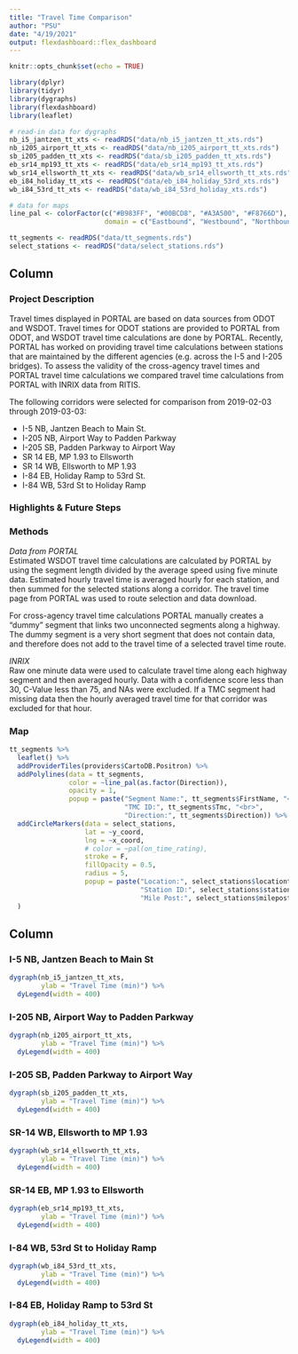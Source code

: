 ```yaml
---
title: "Travel Time Comparison"
author: "PSU"
date: "4/19/2021"
output: flexdashboard::flex_dashboard
---
```


```r
knitr::opts_chunk$set(echo = TRUE)

library(dplyr)
library(tidyr)
library(dygraphs)
library(flexdashboard)
library(leaflet)

# read-in data for dygraphs
nb_i5_jantzen_tt_xts <- readRDS("data/nb_i5_jantzen_tt_xts.rds")
nb_i205_airport_tt_xts <- readRDS("data/nb_i205_airport_tt_xts.rds")
sb_i205_padden_tt_xts <- readRDS("data/sb_i205_padden_tt_xts.rds")
eb_sr14_mp193_tt_xts <- readRDS("data/eb_sr14_mp193_tt_xts.rds")
wb_sr14_ellsworth_tt_xts <- readRDS("data/wb_sr14_ellsworth_tt_xts.rds")
eb_i84_holiday_tt_xts <- readRDS("data/eb_i84_holiday_53rd_xts.rds")
wb_i84_53rd_tt_xts <- readRDS("data/wb_i84_53rd_holiday_xts.rds")

# data for maps
line_pal <- colorFactor(c("#B983FF", "#00BCD8", "#A3A500", "#F8766D"),
                        domain = c("Eastbound", "Westbound", "Northbound", "Southbound"))

tt_segments <- readRDS("data/tt_segments.rds")
select_stations <- readRDS("data/select_stations.rds")

```

Column {.tabset}
----------------------------------------------

### Project Description
Travel times displayed in PORTAL are based on data sources from ODOT and WSDOT. Travel times for ODOT stations are provided to PORTAL from ODOT, and WSDOT travel time calculations are done by PORTAL. Recently, PORTAL has worked on providing travel time calculations between stations that are maintained by the different agencies (e.g. across the I-5 and I-205 bridges). To assess the validity of the cross-agency travel times and PORTAL travel time calculations we compared travel time calculations from PORTAL with INRIX data from RITIS.

The following corridors were selected for comparison from 2019-02-03 through 2019-03-03:  

- I-5 NB, Jantzen Beach to Main St.
- I-205 NB, Airport Way to Padden Parkway
- I-205 SB, Padden Parkway to Airport Way
- SR 14 EB, MP 1.93 to Ellsworth
- SR 14 WB, Ellsworth to MP 1.93
- I-84 EB, Holiday Ramp to 53rd St.
- I-84 WB, 53rd St to Holiday Ramp

### Highlights & Future Steps


### Methods
_Data from PORTAL_  
Estimated WSDOT travel time calculations are calculated by PORTAL by using the segment length divided by the average speed using five minute data. Estimated hourly travel time is averaged hourly for each station, and then summed for the selected stations along a corridor. The travel time page from PORTAL was used to route selection and data download.

For cross-agency travel time calculations PORTAL manually creates a "dummy" segment that links two unconnected segments along a highway. The dummy segment is a very short segment that does not contain data, and therefore does not add to the travel time of a selected travel time route.

_INRIX_  
Raw one minute data were used to calculate travel time along each highway segment and then averaged hourly. Data with a confidence score less than 30, C-Value less than 75, and NAs were excluded. If a TMC segment had missing data then the hourly averaged travel time for that corridor was excluded for that hour.

### Map
```r
tt_segments %>%
  leaflet() %>%
  addProviderTiles(providers$CartoDB.Positron) %>%
  addPolylines(data = tt_segments,
               color = ~line_pal(as.factor(Direction)),
               opacity = 1,
               popup = paste("Segment Name:", tt_segments$FirstName, "<br>",
                             "TMC ID:", tt_segments$Tmc, "<br>",
                             "Direction:", tt_segments$Direction)) %>%
  addCircleMarkers(data = select_stations,
                   lat = ~y_coord,
                   lng = ~x_coord,
                   # color = ~pal(on_time_rating),
                   stroke = F,
                   fillOpacity = 0.5,
                   radius = 5,
                   popup = paste("Location:", select_stations$locationtext, "<br>",
                                 "Station ID:", select_stations$stationid, "<br>",
                                 "Mile Post:", select_stations$milepost)
  )
```


Column
----------------------------------------------

### I-5 NB, Jantzen Beach to Main St
```r
dygraph(nb_i5_jantzen_tt_xts,
        ylab = "Travel Time (min)") %>%
  dyLegend(width = 400)
```

### I-205 NB, Airport Way to Padden Parkway
```r
dygraph(nb_i205_airport_tt_xts,
        ylab = "Travel Time (min)") %>%
  dyLegend(width = 400)
```

### I-205 SB, Padden Parkway to Airport Way
```r
dygraph(sb_i205_padden_tt_xts,
        ylab = "Travel Time (min)") %>%
  dyLegend(width = 400)
```

### SR-14 WB, Ellsworth to MP 1.93
```r
dygraph(wb_sr14_ellsworth_tt_xts,
        ylab = "Travel Time (min)") %>%
  dyLegend(width = 400)
```

### SR-14 EB, MP 1.93 to Ellsworth
```r
dygraph(eb_sr14_mp193_tt_xts,
        ylab = "Travel Time (min)") %>%
  dyLegend(width = 400)
```

### I-84 WB, 53rd St to Holiday Ramp
```r
dygraph(wb_i84_53rd_tt_xts,
        ylab = "Travel Time (min)") %>%
  dyLegend(width = 400)
```

### I-84 EB, Holiday Ramp to 53rd St
```r
dygraph(eb_i84_holiday_tt_xts,
        ylab = "Travel Time (min)") %>%
  dyLegend(width = 400)
```